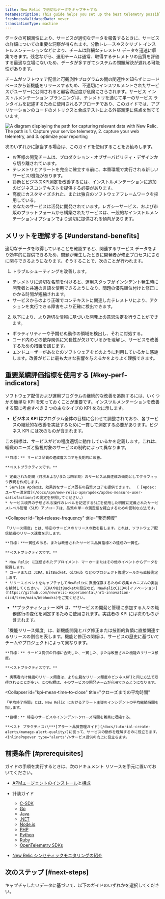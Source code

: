 ```yaml
---
title: New Relic で適切なデータをキャプチャする
metaDescription: This guide helps you set up the best telemetry possible to describe the runtime operation of your services.
freshnessValidatedDate: never
translationType: machine
---
```


データの可観測性により、サービスが適切なデータを報告するときに、サービスの詳細についての重要な洞察が得られます。分散トレースやスクリプト インストルメンテーションなどにより、チームは詳細なテレメトリ データを迅速に収集できます。残念ながら、運用チームは通常、取得するテレメトリの品質を評価する最適な立場にないため、データが多すぎてシステムの問題解決が遅れる可能性があります。

チームがソフトウェア配信と可観測性プログラムの間の関連性を知らずにコードベースから新機能をリリースするため、不適切にインスツルメントされたサービスがユーザーに公開されると顧客満足度が危険にさらされます。サービス インストルメンテーション プランニングは、テレメトリを通じて単一のサービス ランタイムを記述するために使用されるアプローチであり、このガイドでは、アプリケーションのコードのメトリクスと合成テストによる外部測定に焦点を当てています。

<img
  title="Capture the right data"
  alt="A diagram displaying the path for capturing relevant data with New Relic. The path is 1. Capture your service telemetry, 2. capture your web telemetry, and 3. optimize your reporting"
  src="/images/capture_diagram_data-reporting-optimization-path.webp"
/>

次のいずれかに該当する場合は、このガイドを使用することをお勧めします。

* お客様の開発チームは、プロダクション・オブザーバビリティ・デザインから切り離されています。
* テレメトリとアラートを完全に確立する前に、本番環境で実行される新しいサービス/機能があります。
* 診断とビジネスKPI測定を改善するには、インストルメンテーションに追加のビジネスコンテキストを提供する必要があります。
* 高度にカスタマイズされた、または独自のソフトウェアフレームワークを採用している。
* あなたのサービスは活発に開発されています。レガシーサービス、および市販のプラットフォームから構築されたサービスは、一般的なインストルメンテーションオプションでより適切に提供される傾向があります。

## メリットを理解する [#understand-benefits]

適切なデータを取得していることを確認すると、関連するサービス データをより効率的に提供できるため、問題が発生したときに開発者が修正プロセスにさらに関与できるようになります。そうすることで、次のことが行われます。

1. トラブルシューティングを改善します。

* テレメトリに適切な名前を付けると、運用スタッフがインシデント発生時に開発者と共通の言語を使用できるようになり、問題の優先順位付けと修正にかかる時間が短縮されます。
* サービスからのより正確でコンテキストに関連したテレメトリにより、アクションを実行できる障害をより正確に検出できます。

2. 以下により、より適切な情報に基づいた開発上の意思決定を行うことができます。

* ボラティリティーや予期せぬ動作の領域を検出し、それに対処する。
* コード内のどの依存関係に冗長性が欠けているかを理解し、サービスを改善するための措置を講じます。
* エンドユーザーがあなたのソフトウェアをどのように利用しているかに感謝します。改善がどこに最も大きな影響を与えるかをよりよく理解できます。

## 重要業績評価指標を使用する [#key-perf-indicators]

ソフトウェア配信および運用プログラムの継続的な改善を追跡するには、いくつかの簡単な KPI を知っておくことが重要です。インスツルメンテーションを改善する際に考慮すべき 2 つの主なタイプの KPI を次に示します。

* **ビジネス KPI は**プログラム全体の目標に合わせて調整されており、各サービスの継続的な改善を実証するために一貫して測定する必要があります。ビジネス KPI には次のものが含まれます。

<CollapserGroup>
  <Collapser
    id="kpi-service-quality"
    title="サービス品質"
  >
    この指標は、サービスがどの程度適切に動作しているかを定義します。これは、組織のニーズと監視対象のサービスの制約によって異なります。

    **目標：** サービス品質の達成度スコアを長期的に改善。

    **ベストプラクティスです。**

    * 定義された期間（月次および/または四半期）のサービス品質達成の傾向としてグラフィック表現を作成します。
    * Service Apdexは、効果的なサービス固有の品質スコアを提供できます。 （ [Apdex：ユーザー満足度](/docs/apm/new-relic-apm/apdex/apdex-measure-user-satisfaction/)の測定を参照してください。）
    * サービス境界の予想される操作のレベルを記述するSLIを使用した明確に定義されたサービスレベル管理（SLM）アプローチは、品質の単一の測定値を確立するための便利な方法です。
  </Collapser>

  <Collapser
    id="kpi-release-frequency"
    title="発売頻度"
  >
    「リリース頻度」とは、特定のサービスのリリースの数を指します。これは、ソフトウェア配信組織のリリース速度を示します。

    **目標：**一貫性のある、または改善されたサービス品質指標との達成の一貫性。

    **ベストプラクティスです。**

    * New Relic に送信されたデプロイメント マーカーまたはその他のイベントからデータを取得します。
    * コードまたは JIRA、BitBucket、GitHub などのプロジェクト管理ツールから直接測定します。
    * リリースイベントをキャプチャしてNewRelicに直接保存するための収集メカニズムの実装を検討してください。 JIRAやBitBucketの設定など、NewRelicCICDの[イノベーション](https://github.com/newrelic-experimental/nr1-innovation-cicd/tree/main/Webhooks)をご覧ください。
  </Collapser>
</CollapserGroup>

* **プラクティショナー KPI は、**サービスの開発と管理に参加する人々の職務遂行の変化を測定するために使用されます。実践者の KPI には次のものが含まれます。

<CollapserGroup>
  <Collapser
    id="kpi-feature-release-frequency"
    title="機能リリースの頻度"
  >
    「機能リリース頻度」は、新機能開発とバグ修正または技術的負債に直接関連するリリースの割合を表します。機能と修正の関係は、サービスの歴史に基づいてチームやプロジェクトによって異なります。

    **目標：** サービス提供の目標に合致した、一貫した、または改善された機能のリリース頻度。

    **ベストプラクティスです。**

    * 実務者向け機能のリリース頻度は、より広範なリリース頻度のビジネスKPIと同じ方法で取得されることが多い。この指標は、そのサービスの開発チームが利用できるようになります。
  </Collapser>

  <Collapser
    id="kpi-mean-time-to-close"
    title="クローズまでの平均時間"
  >
    「平均終了時間」とは、New Relic におけるアラート主導のインシデントの平均継続時間を指します。

    **目標：** 特定のサービスのインシデントクローズ時間を着実に短縮する。

    **ベスト プラクティス:\***[アラート品質管理ガイド](/docs/tutorial-create-alerts/manage-alert-quality/)に従って、サービスの動作を理解するのに役立ちます。 <InlinePopover type="alerts"/>サービス提供の向上に役立ちます。
  </Collapser>
</CollapserGroup>

## 前提条件 [#prerequisites]

ガイドの手順を実行するときは、次のドキュメント リソースを手元に置いておいてください。

* [APMエージェントのインストール](/docs/new-relic-one/install-configure/install-new-relic/#apm-install)と[構成](/docs/new-relic-one/install-configure/configure-new-relic-agents)

* 計装ガイド

  * [C-SDK](/docs/apm/agents/c-sdk/instrumentation/instrument-your-app-c-sdk)
  * [Go](/docs/apm/agents/go-agent/instrumentation)
  * [Java](/docs/apm/agents/java-agent/custom-instrumentation/java-custom-instrumentation)
  * [.NET](/docs/apm/agents/net-agent/custom-instrumentation/introduction-net-custom-instrumentation)
  * [Node.js](/docs/apm/agents/nodejs-agent/extend-your-instrumentation/nodejs-custom-instrumentation)
  * [PHP](/docs/apm/agents/php-agent/php-agent-api/)
  * [Python](/docs/apm/agents/python-agent/custom-instrumentation/python-custom-instrumentation/)
  * [Ruby](/docs/apm/agents/ruby-agent/api-guides/ruby-custom-instrumentation/)
  * [OpenTelemetry SDKs](https://opensource.newrelic.com/projects/open-telemetry)

* [New Relic シンセティックモニタリングの紹介](/docs/synthetics/)

## 次のステップ [#next-steps]

キャプチャしたいデータに基づいて、以下のガイドのいずれかを選択してください。

<DocTiles>
  <DocTile
    title="Capture service telemetry"
    path="/docs/tutorial-reporting-data/capture-service-telemetry/"
  />

  <DocTile
    title="Capture web telemetry"
    path="/docs/tutorial-reporting-data/capture-web-telemetry/"
  />
</DocTiles>
